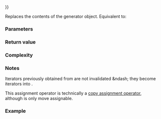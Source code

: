 {{cpp/coroutine/generator/title|operator{{=}}}}
{{cpp/coroutine/generator/navbar}}
{{ddcl|since=c++23|1=
generator&amp; operator=( generator other ) noexcept;
}}

Replaces the contents of the generator object. Equivalent to:

{{box|
{{c/core|std::}}{{ltt|cpp/utility/swap}}{{c/core|(}}{{rlpi|/#Data members|coroutine_}}{{tt|,}}{{nbspt}}{{c/core|other.}}{{rlpi|/#Data members|coroutine_}}{{c/core|);}}&lt;br&gt;
{{c/core|std::}}{{ltt|cpp/utility/swap}}{{c/core|(}}{{rlpi|/#Data members|active_}}{{tt|,}}{{nbspt}}{{c/core|other.}}{{rlpi|/#Data members|active_}}{{c/core|);}}
}}

===Parameters===
{{par begin}}
{{par|other|another generator to be moved from}}
{{par end}}

===Return value===
{{c|*this}}

===Complexity===
{{todo}}

===Notes===
Iterators previously obtained from {{c|other}} are not invalidated &amp;ndash; they become iterators into {{c|*this}}.

This assignment operator is technically a [[cpp/language/copy_assignment|copy assignment operator]], although {{tt|std::generator}} is only move assignable.

===Example===
{{example
|code=
|output=
}}

{{langlinks|de|es|fr|ja|ru|zh}}